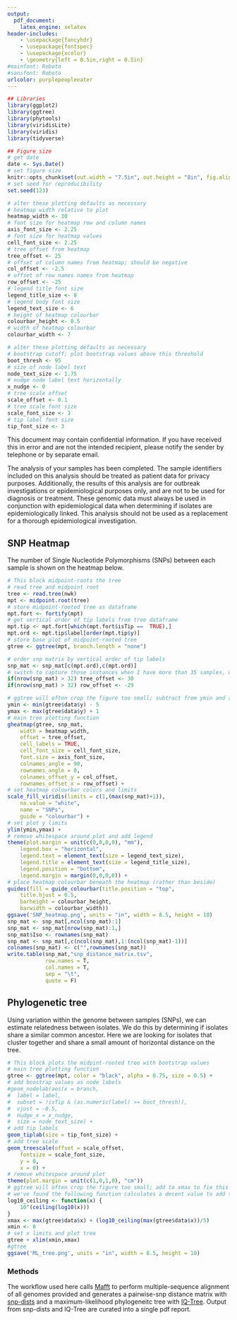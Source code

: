 ```yaml
---
output:
  pdf_document:
    latex_engine: xelatex
header-includes:
    - \usepackage{fancyhdr}
    - \usepackage{fontspec}
    - \usepackage{xcolor}
    - \geometry{left = 0.5in,right = 0.5in}
#mainfont: Roboto
#sansfont: Roboto
urlcolor: purplepeopleeater
---
```

<!-- define color and adjust lengths for header and footer-->
\definecolor{purplepeopleeater}{RGB}{106,13,75}
\addtolength{\headheight}{3.0cm}
\addtolength{\topmargin}{-0.5in}
\addtolength{\footskip}{-0.225in}

<!-- % setup header -->
\pagestyle{fancy}
\fancyhf{}

<!-- header content -->
<!-- Uncomment the line of code below to include a header -->
\fancyhead[R]{\Huge MASPHL Genomic Analysis\\
\Large `r paste(Sys.Date())`}

<!-- create red header line -->
\renewcommand{\headrulewidth}{1pt}
\renewcommand{\headrule}{\hbox to\headwidth{%
    \color{purplepeopleeater}\leaders\hrule height \headrulewidth\hfill}}

<!-- footer content --> 
\fancyfoot[C]{For surveillance use only, not for clinical or research use.} 
\fancyfoot[R]{\thepage}

<!-- create red footer line -->
\renewcommand{\footrulewidth}{1pt}
\renewcommand{\footrule}{\hbox to\headwidth{%
    \color{purplepeopleeater}\leaders\hrule height \headrulewidth\hfill}}

```r
## Libraries
library(ggplot2)
library(ggtree)
library(phytools)
library(viridisLite)
library(viridis)
library(tidyverse)

## Figure size
# get date
date <- Sys.Date()
# set figure size
knitr::opts_chunk$set(out.width = "7.5in", out.height = "8in", fig.align = "left")
# set seed for reproducibility
set.seed(123)
```

```r
# alter these plotting defaults as necessary
# heatmap width relative to plot
heatmap_width <- 30
# font size for heatmap row and column names
axis_font_size <- 2.25
# font size for heatmap values
cell_font_size <- 2.25
# tree offset from heatmap
tree_offset <- 25
# offset of column names from heatmap; should be negative
col_offset <- -2.5
# offset of row names names from heatmap
row_offset <- -25
# legend title font size
legend_title_size <- 8
# legend body font size
legend_text_size <- 6
# height of heatmap colourbar
colourbar_height <- 0.5
# width of heatmap colourbar
colourbar_width <- 7
```

```r
# alter these plotting defaults as necessary
# bootstrap cutoff; plot bootstrap values above this threshold
boot_thresh <- 95
# size of node label text
node_text_size <- 1.75
# nudge node label text horizontally
x_nudge <- 0
# tree scale offset
scale_offset <- 0.1
# tree scale font size
scale_font_size <- 3
# tip label font size
tip_font_size <- 3
```
This document may contain confidential information. If you have received this in error and are not the intended recipient, please notify the sender by telephone or by separate email.

The analysis of your samples has been completed. The sample identifiers included on this analysis should be treated as patient data for privacy purposes. Additionally, the results of this analysis are for outbreak investigations or epidemiological purposes only, and are not to be used for diagnosis or treatment. These genomic data must always be used in conjunction with epidemiological data when determining if isolates are epidemiologically linked. This analysis should not be used as a replacement for a thorough epidemiological investigation.

## SNP Heatmap

The number of Single Nucleotide Polymorphisms (SNPs) between each sample is shown on the heatmap below.

```r
# This block midpoint-roots the tree
# read tree and midpoint root
tree <- read.tree(nwk)
mpt <- midpoint.root(tree)
# store midpoint-rooted tree as dataframe
mpt.fort <- fortify(mpt)
# get vertical order of tip labels from tree dataframe
mpt.tip <- mpt.fort[which(mpt.fort$isTip ==  TRUE),]
mpt.ord <- mpt.tip$label[order(mpt.tip$y)]
# store base plot of midpoint-rooted tree
gtree <- ggtree(mpt, branch.length = "none")
```

```r
# order snp matrix by vertical order of tip labels
snp_mat <- snp_mat[c(mpt.ord),c(mpt.ord)]
# switch to capture those instances when I have more than 35 samples, which throws off the dendogram/snp matrix formatting
if(nrow(snp_mat) > 32) tree_offset <- 30
if(nrow(snp_mat) > 32) row_offset <- -29
```

```r
# ggtree will often crop the figure too small; subtract from ymin and add to ymax to fix this
ymin <- min(gtree$data$y) - 5
ymax <- max(gtree$data$y) + 1
# main tree plotting function
gheatmap(gtree, snp_mat,
    width = heatmap_width,
    offset = tree_offset,
    cell_labels = TRUE,
    cell_font_size = cell_font_size,
    font.size = axis_font_size,
    colnames_angle = 90,
    rownames_angle = 0,
    colnames_offset_y = col_offset,
    rownames_offset_x = row_offset) +
# set heatmap colourbar colors and limits
scale_fill_viridis(limits = c(1,(max(snp_mat)+1)),
    na.value = "white",
    name = "SNPs",
    guide = "colourbar") +
# set plot y limits
ylim(ymin,ymax) +
# remove whitespace around plot and add legend
theme(plot.margin = unit(c(0,0,0,0), "mm"),
    legend.box = "horizontal",
    legend.text = element_text(size = legend_text_size),
    legend.title = element_text(size = legend_title_size),
    legend.position = "bottom",
    legend.margin = margin(0,0,0,0)) +
# place heatmap colourbar beneath the heatmap (rather than beside)
guides(fill = guide_colourbar(title.position = "top",
    title.hjust = 0.5,
    barheight = colourbar_height,
    barwidth = colourbar_width))
ggsave('SNP_heatmap.png', units = "in", width = 8.5, height = 10)
snp_mat <- snp_mat[,ncol(snp_mat):1]
snp_mat <- snp_mat[nrow(snp_mat):1,]
snp_mat$Iso <- rownames(snp_mat)
snp_mat <- snp_mat[,c(ncol(snp_mat),1:(ncol(snp_mat)-1))]
colnames(snp_mat) <- c("",rownames(snp_mat))
write.table(snp_mat,"snp_distance_matrix.tsv",
            row.names = T,
            col.names = T,
            sep = "\t",
            quote = F)
```
\newpage

## Phylogenetic tree

Using variation within the genome between samples (SNPs), we can estimate relatedness between isolates. We do this by determining if isolates share a similar common ancestor. Here we are looking for isolates that cluster together and share a small amount of horizontal distance on the tree.

```r
# This block plots the midpint-rooted tree with bootstrap values
# main tree plotting function
gtree <- ggtree(mpt, color = "black", alpha = 0.75, size = 0.5) +
# add boostrap values as node labels
#geom_nodelab(aes(x = branch,
#  label = label,
#  subset = !isTip & (as.numeric(label) >= boot_thresh)),
#  vjust = -0.5,
#  nudge_x = x_nudge,
#  size = node_text_size) +
# add tip labels
geom_tiplab(size = tip_font_size) +
# add tree scale
geom_treescale(offset = scale_offset,
    fontsize = scale_font_size,
    y = 0,
    x = 0) +
# remove whitespace around plot
theme(plot.margin = unit(c(1,0,1,0), "cm"))
# ggtree will often crop the figure too small; add to xmax to fix this
# we've found the following function calculates a decent value to add to xmax:
log10_ceiling <- function(x) {
    10^(ceiling(log10(x)))
}
xmax <- max(gtree$data$x) + (log10_ceiling(max(gtree$data$x))/5)
xmin <- 0
# set x limits and plot tree
gtree + xlim(xmin,xmax)
#gtree
ggsave('ML_tree.png', units = "in", width = 8.5, height = 10)
```

### Methods

The workflow used here calls [Mafft](https://mafft.cbrc.jp/alignment/software/) to perform multiple-sequence alignment of all genomes provided and generates a pairwise-snp distance matrix with [snp-dists](https://github.com/tseemann/snp-dists) and a maximum-likelihood phylogeneitc tree with [IQ-Tree](http://www.iqtree.org/). Output from snp-dists and IQ-Tree are curated into a single pdf report.
